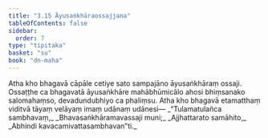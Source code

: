 ```yaml
---
title: "3.15 Āyusaṅkhāraossajjana"
tableOfContents: false
sidebar:
  order: 7
type: "tipitaka"
basket: "su"
book: "dn-maha"
---
```



<DynamicBreadcrumb />

<Division number="169" book="dn-maha">

<Paragraph number="362" book="dn-maha">
Atha kho bhagavā cāpāle cetiye sato sampajāno āyusaṅkhāraṃ ossaji. Ossaṭṭhe ca bhagavatā āyusaṅkhāre mahābhūmicālo ahosi bhiṃsanako salomahaṃso, devadundubhiyo ca phaliṃsu. Atha kho bhagavā etamatthaṃ viditvā tāyaṃ velāyaṃ imaṃ udānaṃ udānesi—
</Paragraph>

<Paragraph number="363" type="verses" book="dn-maha">
_“Tulamatulañca sambhavaṃ,_  
_Bhavasaṅkhāramavassaji muni;_  
_Ajjhattarato samāhito,_  
_Abhindi kavacamivattasambhavan”ti._
</Paragraph>
</Division>